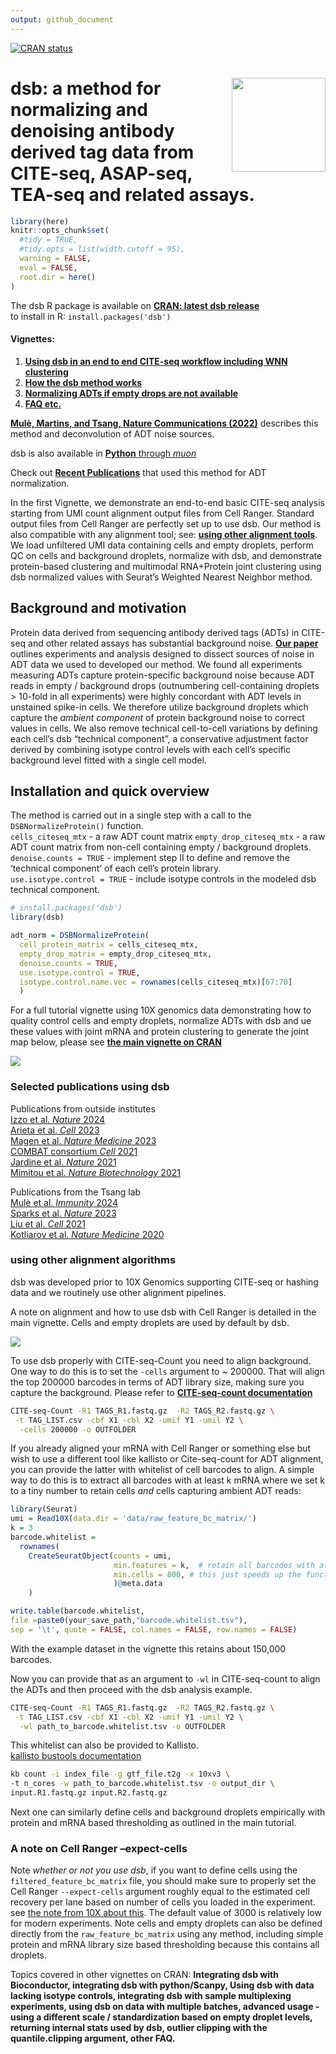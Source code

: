 ```yaml
---
output: github_document
---
```

<!-- README.md is generated from README.Rmd. Please edit that file -->

<!-- badges: start -->
[![CRAN status](https://www.r-pkg.org/badges/version/dsb)](https://CRAN.R-project.org/package=dsb)
<!-- badges: end -->

#  <a href='https://CRAN.R-project.org/package=dsb/'><img src='man/figures/sticker2.png' align="right" width="150" /></a>  dsb: a method for normalizing and denoising antibody derived tag data from CITE-seq, ASAP-seq, TEA-seq and related assays.

```r
library(here)
knitr::opts_chunk$set(
  #tidy = TRUE,
  #tidy.opts = list(width.cutoff = 95),
  warning = FALSE, 
  eval = FALSE,
  root.dir = here()
)
```

The dsb R package is available on [**CRAN: latest dsb release**](https://CRAN.R-project.org/package=dsb)  
to install in R: `install.packages('dsb')`  

#### Vignettes:  
1. [**Using dsb in an end to end CITE-seq workflow including WNN clustering**](https://CRAN.R-project.org/package=dsb/vignettes/end_to_end_workflow.html)  
2. [**How the dsb method works**](https://CRAN.R-project.org/package=dsb/vignettes/understanding_dsb.html)  
3. [**Normalizing ADTs if empty drops are not available**](https://CRAN.R-project.org/package=dsb/vignettes/no_empty_drops.html)  
4. [**FAQ etc.**](https://CRAN.R-project.org/package=dsb/vignettes/additional_topics.html)  

[**Mulè, Martins, and Tsang, Nature Communications (2022)**](https://www.nature.com/articles/s41467-022-29356-8) describes this method and deconvolution of ADT noise sources. 

dsb is also available in [**Python** through *muon*](https://muon.readthedocs.io/en/latest/omics/citeseq.html)  

Check out [**Recent Publications**](#pubications) that used this method for ADT normalization. 

In the first Vignette, we demonstrate an end-to-end basic CITE-seq analysis starting from UMI count alignment output files from Cell Ranger. Standard output files from Cell Ranger are perfectly set up to use dsb. Our method is also compatible with any alignment tool; see: [**using other alignment tools**](#otheraligners). We load unfiltered UMI data containing cells and empty droplets, perform QC on cells and background droplets, normalize with dsb, and demonstrate protein-based clustering and multimodal RNA+Protein joint clustering using dsb normalized values with Seurat's Weighted Nearest Neighbor method. 

## Background and motivation <a name="background_motivation"></a>  

Protein data derived from sequencing antibody derived tags (ADTs) in CITE-seq and other related assays has substantial background noise. [**Our paper**](https://www.nature.com/articles/s41467-022-29356-8) outlines experiments and analysis designed to dissect sources of noise in ADT data we used to developed our method. We found all experiments measuring ADTs capture protein-specific background noise because ADT reads in empty / background drops (outnumbering cell-containing droplets > 10-fold in all experiments) were highly concordant with ADT levels in unstained spike-in cells. We therefore utilize background droplets which capture the *ambient component* of protein background noise to correct values in cells. We also remove technical cell-to-cell variations by defining each cell's dsb "technical component", a conservative adjustment factor derived by combining isotype control levels with each cell's specific background level fitted with a single cell model.

## Installation and quick overview <a name="installation"></a>  

The method is carried out in a single step with a call to the `DSBNormalizeProtein()` function.  
`cells_citeseq_mtx` - a raw ADT count matrix 
`empty_drop_citeseq_mtx` - a raw ADT count matrix from non-cell containing empty / background droplets.  
`denoise.counts = TRUE` - implement step II to define and remove the 'technical component' of each cell's protein library.  
`use.isotype.control = TRUE` - include isotype controls in the modeled dsb technical component.  
```r

# install.packages('dsb')
library(dsb)

adt_norm = DSBNormalizeProtein(
  cell_protein_matrix = cells_citeseq_mtx, 
  empty_drop_matrix = empty_drop_citeseq_mtx, 
  denoise.counts = TRUE, 
  use.isotype.control = TRUE, 
  isotype.control.name.vec = rownames(cells_citeseq_mtx)[67:70]
  )
```


For a full tutorial vignette using 10X genomics data demonstrating how to quality control cells and empty droplets, normalize ADTs with dsb and ue these values with joint mRNA and protein clustering to generate the joint map below, please see [**the main vignette on CRAN**](https://CRAN.R-project.org/package=dsb/vignettes/end_to_end_workflow.html)  

<img src="man/figures/multimodal_heatmap.png" />

### Selected publications using dsb <a name="pubications"></a>  
Publications from outside institutes <br>
[Izzo et al. *Nature* 2024](https://doi.org/10.1038/s41586-024-07388-y) <br>
[Arieta et al. *Cell* 2023](https://doi.org/10.1016/j.cell.2023.04.007) <br>
[Magen et al. *Nature Medicine* 2023](https://doi.org/10.1038/s41591-023-02345-0) <br>
[COMBAT consortium *Cell* 2021](https://doi.org/10.1016/j.cell.2022.01.012) <br>
[Jardine et al. *Nature* 2021](https://doi.org/10.1038/s41586-021-03929-x) <br>
[Mimitou et al. *Nature Biotechnology* 2021](https://doi.org/10.1038/s41587-021-00927-2) <br>

Publications from the Tsang lab <br>
[Mulè et al. *Immunity* 2024](https://mattpm.net/man/pdf/natural_adjuvant_immunity_2024.pdf) <br>
[Sparks et al. *Nature* 2023](https://doi.org/10.1038/s41586-022-05670-5) <br> 
[Liu et al. *Cell* 2021](https://www.cell.com/cell/pdf/S0092-8674(21)00168-9.pdf) <br>
[Kotliarov et al. *Nature Medicine* 2020](https://www.nature.com/articles/s41591-020-0769-8) <br>



### using other alignment algorithms <a name="otheraligners"></a>  

dsb was developed prior to 10X Genomics supporting CITE-seq or hashing data and we routinely use other alignment pipelines. 

A note on alignment and how to use dsb with Cell Ranger is detailed in the main vignette. Cells and empty droplets are used by default by dsb. 

<img src="man/figures/readme_cheatsheet.png" />  


To use dsb properly with CITE-seq-Count you need to align background. One way to do this is to set the `-cells` argument to ~ 200000. That will align the top 200000 barcodes in terms of ADT library size, making sure you capture the background. Please refer to [**CITE-seq-count documentation**](https://hoohm.github.io/CITE-seq-Count/Running-the-script/)
```bash
CITE-seq-Count -R1 TAGS_R1.fastq.gz  -R2 TAGS_R2.fastq.gz \
 -t TAG_LIST.csv -cbf X1 -cbl X2 -umif Y1 -umil Y2 \
  -cells 200000 -o OUTFOLDER
```
If you already aligned your mRNA with Cell Ranger or something else but wish to use a different tool like kallisto or Cite-seq-count for ADT alignment, you can provide the latter with  whitelist of cell barcodes to align. A simple way to do this is to extract all barcodes with at least k mRNA where we set k to a tiny number to retain cells *and* cells capturing ambient ADT reads:  
```r
library(Seurat)
umi = Read10X(data.dir = 'data/raw_feature_bc_matrix/')
k = 3 
barcode.whitelist = 
  rownames(
    CreateSeuratObject(counts = umi,
                       min.features = k,  # retain all barcodes with at least k raw mRNA
                       min.cells = 800, # this just speeds up the function by removing genes. 
                       )@meta.data 
    )

write.table(barcode.whitelist,
file =paste0(your_save_path,"barcode.whitelist.tsv"), 
sep = '\t', quote = FALSE, col.names = FALSE, row.names = FALSE)

```

With the example dataset in the vignette this retains about 150,000 barcodes.

Now you can provide that as an argument to `-wl` in CITE-seq-count to align the ADTs and then proceed with the dsb analysis example. 

```bash
CITE-seq-Count -R1 TAGS_R1.fastq.gz  -R2 TAGS_R2.fastq.gz \
 -t TAG_LIST.csv -cbf X1 -cbl X2 -umif Y1 -umil Y2 \
  -wl path_to_barcode.whitelist.tsv -o OUTFOLDER
```

This whitelist can also be provided to Kallisto.  
[kallisto bustools documentation](https://www.kallistobus.tools/tutorials/kb_kite/python/kb_kite/)  

```bash
kb count -i index_file -g gtf_file.t2g -x 10xv3 \
-t n_cores -w path_to_barcode.whitelist.tsv -o output_dir \
input.R1.fastq.gz input.R2.fastq.gz
```

Next one can similarly define cells and background droplets empirically with protein and mRNA based thresholding as outlined in the main tutorial. 

### A note on Cell Ranger --expect-cells <a name="cellranger"></a>  

Note *whether or not you use dsb*, if you want to define cells using the `filtered_feature_bc_matrix` file, you should make sure to properly set the Cell Ranger `--expect-cells` argument roughly equal to the estimated cell recovery per lane based on number of cells you loaded in the experiment. see [the note from 10X about this ](https://support.10xgenomics.com/single-cell-gene-expression/software/pipelines/latest/algorithms/overview#cell_calling). The default value of 3000 is relatively low for modern experiments. Note cells and empty droplets can also be defined directly from the `raw_feature_bc_matrix` using any method, including simple protein and mRNA library size based thresholding because this contains all droplets.


Topics covered in other vignettes on CRAN: **Integrating dsb with Bioconductor, integrating dsb with python/Scanpy, Using dsb with data lacking isotype controls, integrating dsb with sample multiplexing experiments, using dsb on data with multiple batches, advanced usage - using a different scale / standardization based on empty droplet levels, returning internal stats used by dsb, outlier clipping with the quantile.clipping argument, other FAQ.**  
